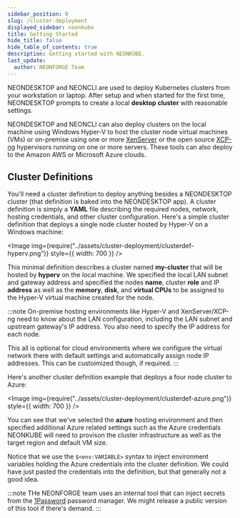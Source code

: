 ```yaml
---
sidebar_position: 0
slug: /cluster-deployment
displayed_sidebar: neonkube
title: Getting Started
hide_title: false
hide_table_of_contents: true
description: Getting started with NEONKUBE.
last_update:
  author: NEONFORGE Team
---
```



NEONDESKTOP and NEONCLI are used to deploy Kubernetes clusters from your
workstation or laptop.  After setup and when started for the first time,
NEONDESKTOP prompts to create a local **desktop cluster** with reasonable
settings.

NEONDESKTOP and NEONCLI can also deploy clusters on the local machine using 
Windows Hyper-V to host the cluster node virtual machines (VMs) or on-premise
using one or more [XenServer](https://xenserver.com) or the open source
[XCP-ng](https://xcp-ng.org) hypervisors running on one or more servers.
These tools can also deploy to the Amazon AWS or Microsoft Azure clouds.

## Cluster Definitions

You'll need a cluster definition to deploy anything besides a NEONDESKTOP
cluster (that definition is baked into the NEONDESKTOP app).  A cluster 
definition is simply a **YAML** file describing the required nodes, network,
hosting credentials, and other cluster configuration.  Here's a simple
cluster definition that deploys a single node cluster hosted by Hyper-V
on a Windows machine:

<Image img={require("../assets/cluster-deployment/clusterdef-hyperv.png")} style={{ width: 700 }} />

This minimal definition describes a cluster named **my-cluster** that will be 
hosted by **hyperv** on the local machine.  We specified the local LAN subnet 
and gateway address and specified the nodes **name**, cluster **role** and IP 
**address** as well as the **memory**, **disk**, and **virtual CPUs** to be 
assigned to the Hyper-V virtual machine created for the node.

:::note
On-premise hosting environments like Hyper-V and XenServer/XCP-ng need to know 
about the LAN configuration, including the LAN subnet and upstream gateway's
IP address.  You also need to specify the IP address for each node.

This all is optional for cloud environments where we configure the virtual
network there with default settings and automatically assign node IP addresses.
This can be custoimized though, if required.
:::

Here's another cluster definition example that deploys a four node cluster
to Azure:

<Image img={require("../assets/cluster-deployment/clusterdef-azure.png")} style={{ width: 700 }} />

You can see that we've selected the **azure** hosting environment and then
specified additional Azure related settings such as the Azure credentials
NEONKUBE will need to provison the cluster infrastructure as well as the
target region and default VM size.

Notice that we use the `$<env:VARIABLE>` syntax to inject environment variables
holding the Azure credentials into the cluster definition.  We could have just
pasted the credentials into the definition, but that generally not a good idea.

:::note
THe NEONFORGE team uses an internal tool that can inject secrets from the 
[1Password](https://1password.com/) password manager.  We might release
a public version of this tool if there's demand.
:::
